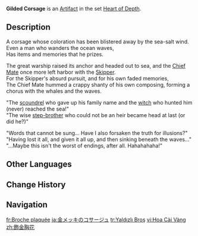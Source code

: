 {{Artifact Infobox
|image = Item Gilded Corsage.png
|set   = Heart of Depth
|piece = Flower of Life
}}
{{Description|A mantle brooch that has lost its luster. The gold plating that once adorned it was ground away by the wind and the waves long ago.}}
'''Gilded Corsage''' is an [[Artifact]] in the set [[Heart of Depth]].

==Description==
A corsage whose coloration has been blistered away by the sea-salt wind.<br>Even a man who wanders the ocean waves,<br>Has items and memories that he prizes.

The great warship raised its anchor and headed out to sea, and the [[Parsifal|Chief Mate]] once more left harbor with the [[Skipper]].<br>For the Skipper's absurd pursuit, and for his own faded memories,<br>The Chief Mate hummed a crappy shanty of his own composing, forming a chorus with the whales and the waves.

"The [[Parsifal|scoundrel]] who gave up his family name and the [[Blue-Eyed Spear Witch|witch]] who hunted him (never) reached the sea!"<br>"The wise [[Eberhart|step-brother]] who could not be an heir became head at last (or did he?)"

"Words that cannot be sung... Have I also forsaken the truth for illusions?"<br>"Having lost it all, and given it all up, and then sinking beneath the waves..."<br>"...Maybe this isn't the worst of endings, after all. Hahahahaha!"

==Other Languages==
{{Other Languages
|en       = Gilded Corsage
|zhs      = 饰金胸花
|zhs_rm   = Shì Jīn Xiōnghuā
|zht      = 飾金胸花
|zht_rm   = Shì Jīn Xiōnghuā
|zh_tl    = Gold Corsage
|ja       = 金メッキのコサージュ
|ja_rm    = Kinmekki no Kosaaju
|ja_tl    = Gilded Corsage
|ko       = 도금 브로치
|ko_tl    = Glided Brooch
|es       = Broche Dorado
|es_tl    = Golden Brooch
|fr       = Broche plaquée
|fr_tl    = Plated Brooch
|ru       = Позолоченная брошь
|ru_tl    = Gilded Brooch
|th       = Gilded Corsage
|vi       = Hoa Cài Vàng
|vi_tl    = 
|de       = Vergoldete Brosche
|de_tl    = Gilded Brooch
|id       = Gilded Corsage
|pt       = Broche Dourado
|pt_tl    = 
|tr       = Yaldızlı Broş
|tr_tl    = Gilded Brooch
|it       = Fermaglio dorato
|it_tl    = Golden Clasp
}}

==Change History==
{{Change History|1.2}}

==Navigation==
{{Artifact Set Navbox|Heart of Depth}}

[[fr:Broche plaquée]]
[[ja:金メッキのコサージュ]]
[[tr:Yaldızlı Broş]]
[[vi:Hoa Cài Vàng]]
[[zh:飾金胸花]]